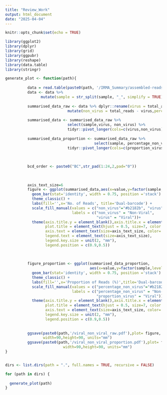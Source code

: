 ```yaml
---
title: "Review_Work"
output: html_document
date: "2025-04-04"
---
```


```r
knitr::opts_chunk$set(echo = TRUE)
```


```r
library(ggplot2)
library(dplyr)
library(grid)
library(ggpubr)
library(reshape)
library(data.table)
library(stringr)

```


```r

generate_plot <- function(path){
          
          data = read.table(paste0(path, '/IRMA_Summary/assembled-reads-data.tsv'), header=TRUE)
          data <- data %>%
                mutate(sample = str_split(sample, "_", simplify = TRUE)[,1])
          
          summarised_data_raw <- data %>% dplyr::rename(virus = total_assembled,proportion_virus = assembled) %>%
                            mutate(non_virus = total_reads - virus,percentage_non_virus = 100 - proportion_virus)
          
          summarised_data <- summarised_data_raw %>%
                            select(sample,virus, non_virus) %>%
                            tidyr::pivot_longer(cols=c(virus,non_virus), names_to=c('variable'))
          
          summarised_data_proportion <- summarised_data_raw %>% 
                                        select(sample, percentage_non_virus, proportion_virus)%>%
                            tidyr::pivot_longer(cols=c(proportion_virus,percentage_non_virus), names_to=c('variable'))
          
          
          
          bcd_order <- paste0("BC",str_pad(1:24,2,pad="0"))
          
          
          
          axis_text_size=6
          figure <- ggplot(summarised_data,aes(x=value,y=factor(sample,levels=rev(bcd_order)),fill = variable))  +
            geom_bar(stat='identity', width = 0.75, position ='stack') +
            theme_classic() +
            labs(fill='',x='No. of Reads', title='Dual-barcode') +
            scale_fill_manual(values = c("non_virus"="#b2182b", "virus"="#bababa"),
                              labels = c("non_virus" = "Non-Viral",
                                         "virus" = "Viral"))+
            theme(axis.title.y = element_blank(),axis.title.x = element_text(size=7),
                  plot.title = element_text(hjust = 0.5, size=7, color = 'black'),
                  axis.text = element_text(size=axis_text_size, color='black'),
                  legend.text = element_text(size=axis_text_size),
                  legend.key.size = unit(2, "mm"),
                  legend.position = c(0.9,0.5))
          
          
          
          figure_proportion <- ggplot(summarised_data_proportion,
                                      aes(x=value,y=factor(sample,levels=rev(bcd_order)),fill = variable))  +
            geom_bar(stat='identity', width = 0.75, position ='stack') +
            theme_classic() +
            labs(fill='',x='Proportion of Reads (%)',title='Dual-barcode') +
            scale_fill_manual(values = c("percentage_non_virus"="#b2182b", "proportion_virus"="#bababa"),
                              labels = c("percentage_non_virus" = "Non-Viral",
                                         "proportion_virus" = "Viral"))+
            theme(axis.title.y = element_blank(),axis.title.x = element_text(size=7),
                  plot.title = element_text(hjust = 0.5, size=7, color = 'black'),
                  axis.text = element_text(size=axis_text_size, color='black'),
                  legend.key.size = unit(2, "mm"),
                  legend.position = c(0.9,0.5))
          
          
          ggsave(paste0(path,'/viral_non_viral_raw.pdf'),plot= figure,
                 width=90,height=90, units="mm")
          ggsave(paste0(path,'/viral_non_viral_proportion.pdf'),plot= figure_proportion,
                          width=90,height=90, units="mm")
}


dirs <- list.dirs(path = ".", full.names = TRUE, recursive = FALSE)

for (path in dirs) {
  
  generate_plot(path)
}



```





